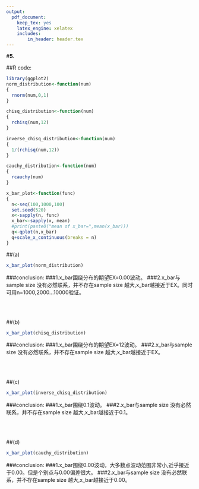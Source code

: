 ```yaml
---
output: 
  pdf_document: 
    keep_tex: yes
    latex_engine: xelatex
    includes:
        in_header: header.tex
---
```


#**5.**

##R code:

```r
library(ggplot2)
norm_distribution<-function(num)
{
  rnorm(num,0,1)
}

chisq_distribution<-function(num)
{
  rchisq(num,12)
}

inverse_chisq_distribution<-function(num)
{
  1/(rchisq(num,12))
}

cauchy_distribution<-function(num)
{
  rcauchy(num)
}

x_bar_plot<-function(func)
{
  n<-seq(100,1000,100)
  set.seed(520)
  x<-sapply(n, func)
  x_bar<-sapply(x, mean)
  #print(paste0("mean of x_bar=",mean(x_bar)))
  q<-qplot(n,x_bar)
  q+scale_x_continuous(breaks = n)
}
```

\newpage


##(a)

```r
x_bar_plot(norm_distribution)
```

###conclusion:
###1.x_bar围绕分布的期望EX=0.00波动。
###2.x_bar与sample size 没有必然联系，并不存在sample size 越大,x_bar越接近于EX。同时可用n=1000,2000...10000验证。

<br/>
<br/>
\newpage

##(b)

```r
x_bar_plot(chisq_distribution)
```

###conclusion:
###1.x_bar围绕分布的期望EX=12波动。
###2.x_bar与sample size 没有必然联系，并不存在sample size 越大,x_bar越接近于EX。

<br/>
<br/>
\newpage

##(c)
```r
x_bar_plot(inverse_chisq_distribution)
```

###conclusion:
###1.x_bar围绕0.1波动。
###2.x_bar与sample size 没有必然联系，并不存在sample size 越大,x_bar越接近于0.1。

<br/>
<br/>
\newpage

##(d)
```r
x_bar_plot(cauchy_distribution)
```

###conclusion:
###1.x_bar围绕0.00波动，大多数点波动范围非常小,近乎接近于0.00。但是个别点与0.00偏差很大。
###2.x_bar与sample size 没有必然联系，并不存在sample size 越大,x_bar越接近于0.00。